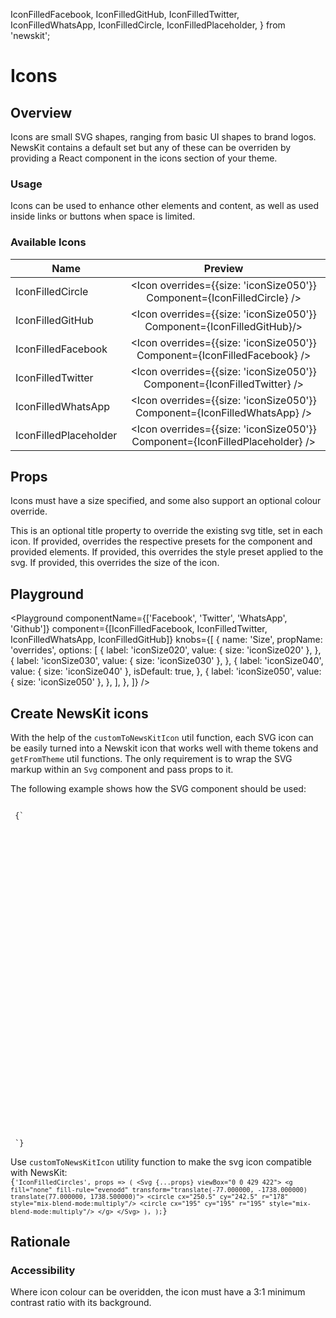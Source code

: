 
  IconFilledFacebook,
  IconFilledGitHub,
  IconFilledTwitter,
  IconFilledWhatsApp,
  IconFilledCircle,
  IconFilledPlaceholder,
} from 'newskit';


# Icons

## Overview

Icons are small SVG shapes, ranging from basic UI shapes to brand logos. NewsKit contains a default set but any of these can be overriden by providing a React component in the icons section of your theme.

### Usage

Icons can be used to enhance other elements and content, as well as used inside links or buttons when space is limited.

### Available Icons

| Name                   |                        Preview              
| ---------------------- | :-----------------------------------------: |
| IconFilledCircle       |   <Icon overrides={{size: 'iconSize050'}} Component={IconFilledCircle} />     |
| IconFilledGitHub       |   <Icon overrides={{size: 'iconSize050'}} Component={IconFilledGitHub}/>      |
| IconFilledFacebook     |   <Icon overrides={{size: 'iconSize050'}} Component={IconFilledFacebook} />   |
| IconFilledTwitter      |   <Icon overrides={{size: 'iconSize050'}} Component={IconFilledTwitter} />    |
| IconFilledWhatsApp     |   <Icon overrides={{size: 'iconSize050'}} Component={IconFilledWhatsApp} />   |
| IconFilledPlaceholder  |   <Icon overrides={{size: 'iconSize050'}} Component={IconFilledPlaceholder} />|

## Props

Icons must have a size specified, and some also support an optional colour override.

<LegacyBlock marginTop="sizing040">
  <Prop name="title" type="string">
    This is an optional title property to override the existing svg title, set
    in each icon.
  </Prop>
  <Prop name="overrides" type="object">
    If provided, overrides the respective presets for the component and provided elements.
    <Prop name="stylePreset" type="string">
      If provided, this overrides the style preset applied to the svg.
    </Prop>
    <Prop name="size" type="string">
      If provided, this overrides the size of the icon.
    </Prop>
  </Prop>
</LegacyBlock>

## Playground

<Playground
  componentName={['Facebook', 'Twitter', 'WhatsApp', 'Github']}
  component={[IconFilledFacebook, IconFilledTwitter, IconFilledWhatsApp, IconFilledGitHub]}
  knobs={[
    {
      name: 'Size',
      propName: 'overrides',
      options: [
        {
          label: 'iconSize020',
          value: {
            size: 'iconSize020'
          },
        },
        {
          label: 'iconSize030',
          value: {
            size: 'iconSize030'
          },
        },
         {
          label: 'iconSize040',
          value: {
            size: 'iconSize040'
          },
          isDefault: true,
        },
         {
          label: 'iconSize050',
          value: {
            size: 'iconSize050'
          },
        },
      ],
    },
  ]}
/>

## Create NewsKit icons
With the help of the <Link href="/utils/custom-to-newskit-icon">`customToNewsKitIcon`</Link> util function, each SVG icon can be easily turned into a Newskit icon that works well
with theme tokens and <Link href="/utils/get-from-theme">`getFromTheme`</Link> util functions. The only requirement is to wrap the SVG markup within an `Svg` component and pass props to it.

The following example shows how the SVG component should be used:

<Code>
 {`
  <Svg {...props} viewBox="0 0 429 422">
    <g fill="none" fill-rule="evenodd" transform="translate(-77.000000, -1738.000000) translate(77.000000, 1738.500000)">
      <circle cx="250.5" cy="242.5" r="178" style="mix-blend-mode:multiply"/>
      <circle cx="195" cy="195" r="195" style="mix-blend-mode:multiply"/>
    </g>
  </Svg>
 `}
</Code>


Use `customToNewsKitIcon` utility function to make the svg icon compatible with NewsKit:
<Code>
 {`
  'IconFilledCircles',
  props => (
 <Svg {...props} viewBox="0 0 429 422">
  <g fill="none" fill-rule="evenodd" transform="translate(-77.000000, -1738.000000) translate(77.000000, 1738.500000)">
    <circle cx="250.5" cy="242.5" r="178" style="mix-blend-mode:multiply"/>
    <circle cx="195" cy="195" r="195" style="mix-blend-mode:multiply"/>
  </g>
 </Svg>
  ),
);
 `}
</Code>


## Rationale

### Accessibility

Where icon colour can be overidden, the icon must have a 3:1 minimum contrast ratio with its background.
